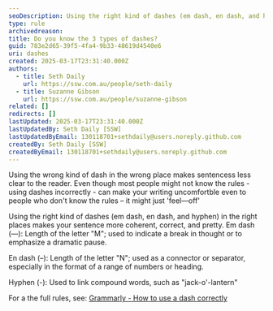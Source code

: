 ```yaml
---
seoDescription: Using the right kind of dashes (em dash, en dash, and hyphen) in the right places makes your sentence more coherent, correct, and pretty.
type: rule
archivedreason:
title: Do you know the 3 types of dashes?
guid: 783e2d65-39f5-4fa4-9b33-48619d4540e6
uri: dashes
created: 2025-03-17T23:31:40.000Z
authors:
  - title: Seth Daily
    url: https://ssw.com.au/people/seth-daily
  - title: Suzanne Gibson
    url: https://ssw.com.au/people/suzanne-gibson
related: []
redirects: []
lastUpdated: 2025-03-17T23:31:40.000Z
lastUpdatedBy: Seth Daily [SSW]
lastUpdatedByEmail: 130118701+sethdaily@users.noreply.github.com
createdBy: Seth Daily [SSW]
createdByEmail: 130118701+sethdaily@users.noreply.github.com
---
```


Using the wrong kind of dash in the wrong place makes sentencess less clear to the reader. Even though most people might not know the rules - using dashes incorrectly - can make your writing uncomfortble even to people who don't know the rules – it might just 'feel—off'

Using the right kind of dashes (em dash, en dash, and hyphen) in the right places makes your sentence more coherent, correct, and pretty.
Em dash (—): Length of the letter "M"; used to indicate a break in thought or to emphasize a dramatic pause.

En dash (–): Length of the letter "N"; used as a connector or separator, especially in the format of a range of numbers or heading.

Hyphen (-): Used to link compound words, such as "jack-o'-lantern"

For a the full rules, see: [Grammarly - How to use a dash correctly](https://www.grammarly.com/blog/punctuation-capitalization/dash/)
